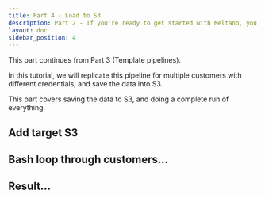 ```yaml
---
title: Part 4 - Load to S3 
description: Part 2 - If you're ready to get started with Meltano, you've come to the right place!
layout: doc
sidebar_position: 4
---
```


This part continues from Part 3 (Template pipelines).


In this tutorial, we will replicate this pipeline for multiple customers with different credentials, and save the data into S3.

This part covers saving the data to S3, and doing a complete run of everything.


## Add target S3

## Bash loop through customers...

## Result...
